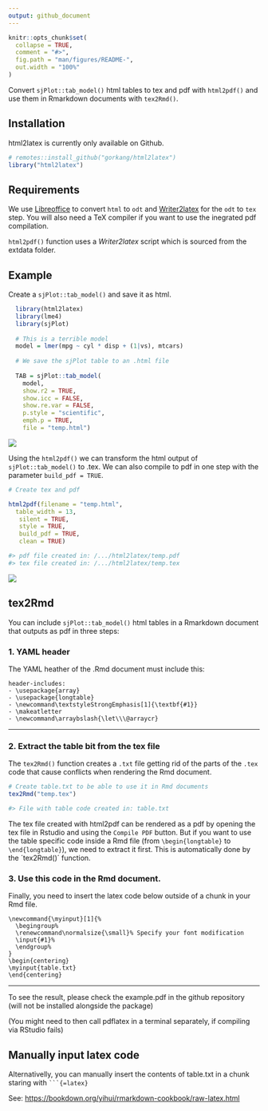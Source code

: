 ```yaml
---
output: github_document
---
```


```r
knitr::opts_chunk$set(
  collapse = TRUE,
  comment = "#>",
  fig.path = "man/figures/README-",
  out.width = "100%"
)
```

Convert `sjPlot::tab_model()` html tables to tex and pdf with `html2pdf()` and use them in Rmarkdown documents with `tex2Rmd()`.  


## Installation

html2latex is currently only available on Github.

```r
# remotes::install_github("gorkang/html2latex")
library("html2latex")
```

## Requirements

We use [Libreoffice](https://www.libreoffice.org/) to convert `html` to
`odt` and
[Writer2latex](https://sourceforge.net/projects/writer2latex/files/writer2latex/)
for the `odt` to `tex` step. You will also need a TeX compiler if you
want to use the inegrated pdf compilation.

`html2pdf()` function uses a *Writer2latex* script which is sourced from
the extdata folder.

## Example

Create a `sjPlot::tab_model()` and save it as html.

```r
  library(html2latex)
  library(lme4)
  library(sjPlot)
  
  # This is a terrible model
  model = lmer(mpg ~ cyl * disp + (1|vs), mtcars)
  
  # We save the sjPlot table to an .html file
  
  TAB = sjPlot::tab_model(
    model,
    show.r2 = TRUE,
    show.icc = FALSE,
    show.re.var = FALSE,
    p.style = "scientific",
    emph.p = TRUE,
    file = "temp.html")
```

![](img/sjplot.png)


Using the `html2pdf()` we can transform the html output of `sjPlot::tab_model()` to .tex. We can also compile to pdf in one step with the parameter `build_pdf = TRUE`.  

```r
# Create tex and pdf

html2pdf(filename = "temp.html", 
  table_width = 13, 
   silent = TRUE, 
   style = TRUE, 
   build_pdf = TRUE, 
   clean = TRUE)

#> pdf file created in: /.../html2latex/temp.pdf
#> tex file created in: /.../html2latex/temp.tex
```


![](img/html2latex.png)



## tex2Rmd

You can include `sjPlot::tab_model()` html tables in a Rmarkdown document that outputs as pdf in three steps:

### 1\. YAML header

The YAML heather of the .Rmd document must include this:

    header-includes:
    - \usepackage{array}
    - \usepackage{longtable}
    - \newcommand\textstyleStrongEmphasis[1]{\textbf{#1}}
    - \makeatletter
    - \newcommand\arraybslash{\let\\\@arraycr}

---  


### 2\. Extract the table bit from the tex file

The `tex2Rmd()` function creates a `.txt` file getting rid of the parts of the `.tex` code that cause conflicts when rendering the Rmd document.  

```r
# Create table.txt to be able to use it in Rmd documents
tex2Rmd("temp.tex")

#> File with table code created in: table.txt
```

The tex file created with html2pdf can be rendered as a pdf by opening the tex file in Rstudio and using the `Compile PDF` button. But if you want to use the table specific code inside a Rmd file (from `\begin{longtable}` to `\end{longtable}`), we need to extract it first. This is automatically done by the ´tex2Rmd()´ function.  


### 3\. Use this code in the Rmd document.

Finally, you need to insert the latex code below outside of a chunk in your Rmd file.

    \newcommand{\myinput}[1]{%
      \begingroup%
      \renewcommand\normalsize{\small}% Specify your font modification
      \input{#1}%
      \endgroup%
    }
    \begin{centering}
    \myinput{table.txt}
    \end{centering}

-----

To see the result, please check the example.pdf in the github repository (will not be installed alongside the package)

(You might need to then call pdflatex in a terminal separately, if compiling via RStudio fails)


## Manually input latex code

Alternativelly, you can manually insert the contents of table.txt in a chunk staring with ` ```{=latex} `

See: <https://bookdown.org/yihui/rmarkdown-cookbook/raw-latex.html>
